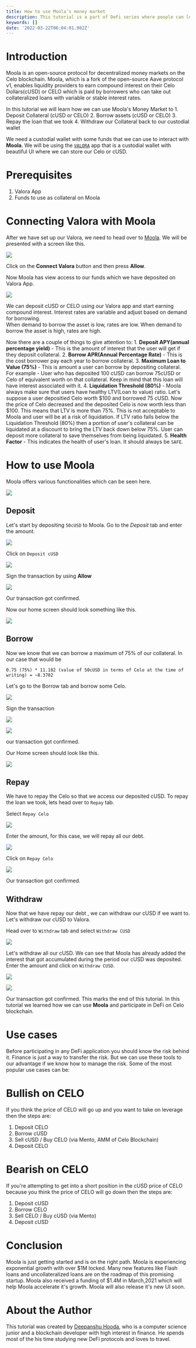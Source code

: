 ```yaml
---
title: How to use Moola’s money market
description: This tutorial is a part of DeFi series where people can learn how to participate in DeFi on the Celo Blockchain.
keywords: []
date: '2022-03-22T06:04:01.982Z'
---
```


# Introduction

Moola is an open-source protocol for decentralized money markets on the Celo blockchain. Moola, which is a fork of the open-source Aave protocol v1, enables liquidity providers to earn compound interest on their Celo Dollars(cUSD) or CELO which is paid by borrowers who can take out collateralized loans with variable or stable interest rates.

In this tutorial we will learn how we can use Moola's Money Market to 1. Deposit Collateral (cUSD or CELO) 2. Borrow assets (cUSD or CELO) 3. Repay the loan that we took 4. Withdraw our Collateral back to our custodial wallet

We need a custodial wallet with some funds that we can use to interact with **Moola**. We will be using the [`VALORA`](https://valoraapp.com/) app that is a custodial wallet with beautiful UI where we can store our Celo or cUSD.

# Prerequisites

1.  Valora App
2.  Funds to use as collateral on Moola

# Connecting Valora with Moola

After we have set up our Valora, we need to head over to [Moola](https://app.moola.market/#/welcome). We will be presented with a screen like this.

![](./assets/0rayik4.png)

Click on the **Connect Valora** button and then press **Allow**.

Now Moola has view access to our funds which we have deposited on Valora App.

![](./assets/hxkeulh.png)

We can deposit cUSD or CELO using our Valora app and start earning compound interest. Interest rates are variable and adjust based on demand for borrowing.\
When demand to borrow the asset is low, rates are low. When demand to borrow the asset is high, rates are high.

Now there are a couple of things to give attention to: 1. **Deposit APY(annual percentage yield)** - This is the amount of interest that the user will get if they deposit collateral. 2. **Borrow APR(Annual Percentage Rate)** - This is the cost borrower pay each year to borrow collateral. 3. **Maximum Loan to Value (75%)** - This is amount a user can borrow by depositing collateral. For example - User who has deposited 100 cUSD can borrow 75cUSD or Celo of equivalent worth on that collateral. Keep in mind that this loan will have interest associated with it. 4. **Liquidation Threshold (80%)** - Moola always make sure that users have healthy LTV(Loan to value) ratio. Let's suppose a user depositied Celo worth $100 and borrowed 75 cUSD. Now the price of Celo decreased and the deposited Celo is now worth less than $100. This means that LTV is more than 75%. This is not acceptable to Moola and user will be at a risk of liquidation. If LTV ratio falls below the Liquidation Threshold (80%) then a portion of user's collateral can be liquidated at a discount to bring the LTV back down below 75%. User can deposit more collateral to save themselves from being liquidated. 5. **Health Factor** - This indicates the health of user's loan. It should always be `SAFE`.

# How to use Moola

Moola offers various functionalities which can be seen here.

![](./assets/qmoft81.png)

## Deposit

Let's start by depositing `50cUSD` to Moola. Go to the _Deposit_ tab and enter the amount.

![](./assets/jgcqwc8.png)

Click on `Deposit cUSD`

![](./assets/9wagblu.png)

Sign the transaction by using **Allow**

![](./assets/itsmxwh.png)

Our transaction got confirmed.

Now our home screen should look something like this.

![](./assets/tliyguc.png)

## Borrow

Now we know that we can borrow a maximum of 75% of our collateral. In our case that would be

```text
0.75 (75%) * 11.182 (value of 50cUSD in terms of Celo at the time of writing) = ~8.3702
```

Let's go to the Borrow tab and borrow some Celo.

![](./assets/804sw9e.png)

Sign the transaction

![](./assets/quqlhha.png)

![](./assets/ylif6r8.png)

our transaction got confirmed.

Our Home screen should look like this.

![](./assets/3krowsa.png)

## Repay

We have to repay the Celo so that we access our deposited cUSD. To repay the loan we took, lets head over to `Repay` tab.

Select `Repay Celo`

![](./assets/f4albkm.png)

Enter the amount, for this case, we will repay all our debt.

![](./assets/lfi5mt7.png)

Click on `Repay Celo`

![](./assets/kflxp4n.png)

Our transaction got confirmed.

## Withdraw

Now that we have repay our debt , we can withdraw our cUSD if we want to. Let's withdraw our cUSD to Valora.

Head over to `Withdraw` tab and select `Withdraw CUSD`

![](./assets/sqc4sw1.png)

Let's withdraw all our cUSD. We can see that Moola has already added the interest that got accumulated during the period our cUSD was deposited. Enter the amount and click on `Withdraw CUSD`.

![](./assets/pfahsnz.png)

![](./assets/o6yebec.png)

Our transaction got confirmed. This marks the end of this tutorial. In this tutorial we learned how we can use **Moola** and participate in DeFi on Celo blockchain.

# Use cases

Before participating in any DeFi application you should know the risk behind it. Finance is just a way to transfer the risk. But we can use these tools to our advantage if we know how to manage the risk. Some of the most popular use cases can be:

# Bullish on CELO

If you think the price of CELO will go up and you want to take on leverage then the steps are:

1.  Deposit CELO
2.  Borrow cUSD
3.  Sell cUSD / Buy CELO (via Mento, AMM of Celo Blockchain)
4.  Deposit CELO

# Bearish on CELO

If you're attempting to get into a short position in the cUSD price of CELO because you think the price of CELO will go down then the steps are:

1.  Deposit cUSD
2.  Borrow CELO
3.  Sell CELO / Buy cUSD (via Mento)
4.  Deposit cUSD

# Conclusion

Moola is just getting started and is on the right path. Moola is experiencing exponential growth with over $1M locked. Many new features like Flash loans and uncollateralized loans are on the roadmap of this promising startup. Moola also received a funding of $1.4M in March,2021 which will help Moola accelerate it's growth. Moola will also release it's new UI soon.

# About the Author

This tutorial was created by [Deepanshu Hooda](https://github.com/gitofdeepanshu/), who is a computer science junior and a blockchain developer with high interest in finance. He spends most of the his time studying new DeFi protocols and loves to travel.
